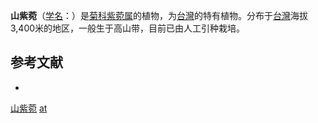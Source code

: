 {{Speciesbox
| name = 山紫菀
| status = 
| status_system = 
| image =
| genus = Aster
| species = tagasagomontanus
| authority = Sasaki
}}

'''山紫菀'''（[[学名|学名]]：{{lang|la|''Aster tagasagomontanus''}}）是[[菊科|菊科]][[紫菀属|紫菀属]]的植物，为[[台灣|台灣]]的特有植物。分布于[[台灣|台灣]]海拔3,400米的地区，一般生于高山带，目前已由人工引种栽培。

== 参考文献 ==
<div class="references-small">
* {{cite web| url =http://www.bioinfo.cn/db05/KmzwSpecies.php?action=view&id=4302| title =山紫菀| work =《中国高等植物数据库全库》| publisher =中国科学院微生物研究所| author =昆明植物研究所| accessdate =2009-02-25| deadurl =yes| archiveurl =https://web.archive.org/web/20160305072920/http://www.bioinfo.cn/db05/KmzwSpecies.php?action=view&id=4302| archivedate =2016-03-05}}
</div>
{{Taxonbar|from=Q11046609}}

[[Category:紫菀属|山紫菀]]
[[Category:臺灣特有植物|at]]


{{植物小作品}}